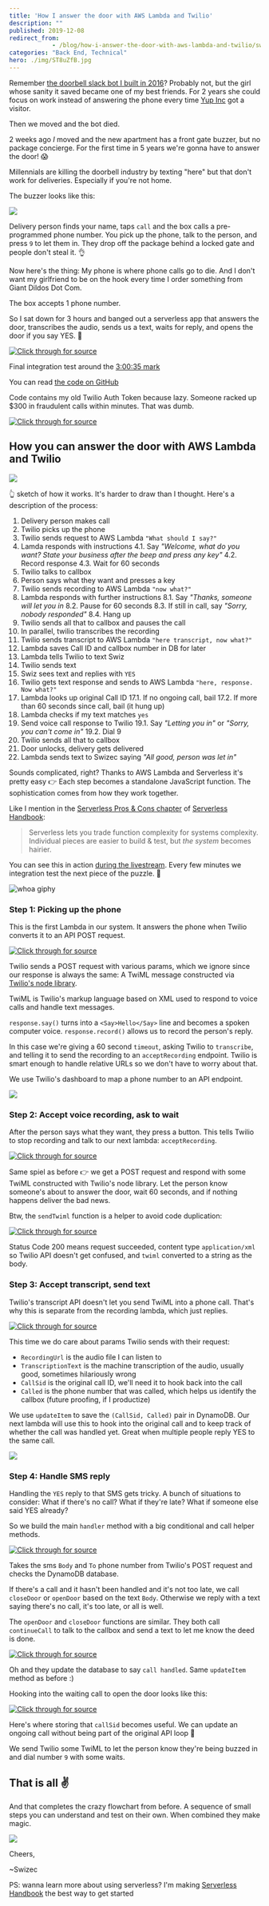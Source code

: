 ```yaml
---
title: 'How I answer the door with AWS Lambda and Twilio'
description: ""
published: 2019-12-08
redirect_from: 
            - /blog/how-i-answer-the-door-with-aws-lambda-and-twilio/swizec/9255
categories: "Back End, Technical"
hero: ./img/ST8uZfB.jpg
---
```

Remember [the doorbell slack bot I built in 2016](https://swizec.com/blog/make-slack-twilio-talk/swizec/7128)? Probably not, but the girl whose sanity it saved became one of my best friends. For 2 years she could focus on work instead of answering the phone every time [Yup Inc](https://yup.com) got a visitor.

Then we moved and the bot died.

2 weeks ago _I_ moved and the new apartment has a front gate buzzer, but no package concierge. For the first time in 5 years we&#x27;re gonna have to answer the door! 😱

Millennials are killing the doorbell industry by texting &quot;here&quot; but that don&#x27;t work for deliveries. Especially if you&#x27;re not home.

The buzzer looks like this:

![](./img/ST8uZfB.jpg)

Delivery person finds your name, taps `call` and the box calls a pre-programmed phone number. You pick up the phone, talk to the person, and press `9` to let them in. They drop off the package behind a locked gate and people don&#x27;t steal it. 👌

Now here&#x27;s the thing: My phone is where phone calls go to die. And I don&#x27;t want my girlfriend to be on the hook every time I order something from Giant Dildos Dot Com.

The box accepts 1 phone number.

So I sat down for 3 hours and banged out a serverless app that answers the door, transcribes the audio, sends us a text, waits for reply, and opens the door if you say YES. 🤙

[![Click through for source](./img/techletter.app-screenshot-1575873627646.png)](https://www.youtube.com/watch?v=eZm7WZizgVw)

Final integration test around the [3:00:35 mark](https://youtu.be/eZm7WZizgVw?t=10838)

You can read [the code on GitHub](https://github.com/Swizec/doorbell-app)

Code contains my old Twilio Auth Token because lazy. Someone racked up \$300 in fraudulent calls within minutes. That was dumb.

[![Click through for source](./img/techletter.app-screenshot-1575873910342.png)](https://twitter.com/Swizec/status/1201374225224757248)

## How you can answer the door with AWS Lambda and Twilio

![](./img/9SOoNwI.png)

👆 sketch of how it works. It&#x27;s harder to draw than I thought. Here&#x27;s a description of the process:

1. Delivery person makes call
2. Twilio picks up the phone
3. Twilio sends request to AWS Lambda `"What should I say?"`
4. Lamda responds with instructions 4.1. Say _&quot;Welcome, what do you want? State your business after the beep and press any key&quot;_ 4.2. Record response 4.3. Wait for 60 seconds
5. Twilio talks to callbox
6. Person says what they want and presses a key
7. Twilio sends recording to AWS Lambda `"now what?"`
8. Lambda responds with further instructions 8.1. Say _&quot;Thanks, someone will let you in_ 8.2. Pause for 60 seconds 8.3. If still in call, say _&quot;Sorry, nobody responded&quot;_ 8.4. Hang up
9. Twilio sends all that to callbox and pauses the call
10. In parallel, twilio transcribes the recording
11. Twilio sends transcript to AWS Lambda `"here transcript, now what?"`
12. Lambda saves Call ID and callbox number in DB for later
13. Lambda tells Twilio to text Swiz
14. Twilio sends text
15. Swiz sees text and replies with `YES`
16. Twilio gets text response and sends to AWS Lambda `"here, response. Now what?"`
17. Lambda looks up original Call ID 17.1. If no ongoing call, bail 17.2. If more than 60 seconds since call, bail (it hung up)
18. Lambda checks if my text matches `yes`
19. Send voice call response to Twilio 19.1. Say _&quot;Letting you in&quot;_ or _&quot;Sorry, you can&#x27;t come in&quot;_ 19.2. Dial 9
20. Twilio sends all that to callbox
21. Door unlocks, delivery gets delivered
22. Lambda sends text to Swizec saying _&quot;All good, person was let in&quot;_

Sounds complicated, right? Thanks to AWS Lambda and Serverless it&#x27;s pretty easy 👉 Each step becomes a standalone JavaScript function. The sophistication comes from how they work together.

Like I mention in the [Serverless Pros &amp; Cons chapter](https://serverlesshandbook.dev/serverless-pros-cons/) of [Serverless Handbook](https://serverlesshandbook.dev):

> Serverless lets you trade function complexity for systems complexity. Individual pieces are easier to build &amp; test, but _the system_ becomes hairier.

You can see this in action [during the livestream](https://www.youtube.com/watch?v=eZm7WZizgVw). Every few minutes we integration test the next piece of the puzzle. 🤘

![whoa giphy](./img/media-3o6gDPXMNxFhvHdcf6-giphy.gif)

### Step 1: Picking up the phone

This is the first Lambda in our system. It answers the phone when Twilio converts it to an API POST request.

[![Click through for source](./img/techletter.app-screenshot-1575873614420.png)](<https://carbon.now.sh/?bg=rgba(255,255,255,1)&t=seti&l=typescript&ds=true&wc=true&wa=true&pv=48px&ph=32px&ln=false&code=%2F%2F%20src%2Fanswercall.ts%0A%0Aexport%20const%20handler%20%3D%20async%20(event%3A%20APIGatewayEvent)%20%3D%3E%20%7B%0A%20%20%20%20if%20(event.httpMethod.toLowerCase()%20%3D%3D%3D%20%22post%22)%20%7B%0A%20%20%20%20%20%20%20%20%2F%2F%20Twilio%20sent%20us%20a%20phone%20call%2C%20assumed%20to%20be%20gate%20buzzer%20box%0A%20%20%20%20%20%20%20%20return%20handleBuzzerCall()%3B%0A%20%20%20%20%7D%20else%20%7B%0A%20%20%20%20%20%20%20%20%2F%2F%20Someone%20got%20here%20with%20a%20browser%0A%20%20%20%20%20%20%20%20return%20%7B%0A%20%20%20%20%20%20%20%20%20%20%20%20statusCode%3A%20200%2C%0A%20%20%20%20%20%20%20%20%20%20%20%20body%3A%0A%20%20%20%20%20%20%20%20%20%20%20%20%20%20%20%20%22Hello%20%F0%9F%91%8B%2C%20this%20URL%20is%20meant%20to%20be%20used%20via%20a%20buzzer%20box%20phone%20call.%20You%20probably%20don't%20want%20to%20be%20here%22%0A%20%20%20%20%20%20%20%20%7D%3B%0A%20%20%20%20%7D%0A%7D%3B%0A%0Aasync%20function%20handleBuzzerCall()%20%7B%0A%20%20%20%20const%20response%20%3D%20new%20twiml.VoiceResponse()%3B%0A%20%20%20%20response.say(%0A%20%20%20%20%20%20%20%20%22Welcome!%20What%20do%20you%20want%3F%20Answer%20after%20the%20beep%2C%20then%20press%20any%20key%22%0A%20%20%20%20)%3B%0A%20%20%20%20response.record(%7B%0A%20%20%20%20%20%20%20%20action%3A%20%22acceptRecording%22%2C%0A%20%20%20%20%20%20%20%20timeout%3A%2060%2C%0A%20%20%20%20%20%20%20%20transcribe%3A%20true%2C%0A%20%20%20%20%20%20%20%20transcribeCallback%3A%20%22acceptTranscript%22%0A%20%20%20%20%7D)%3B%0A%0A%20%20%20%20return%20sendTwiml(response)%3B%0A%7D>)

Twilio sends a POST request with various params, which we ignore since our response is always the same: A TwiML message constructed via [Twilio&#x27;s node library](https://www.twilio.com/docs/libraries/node).

TwiML is Twilio&#x27;s markup language based on XML used to respond to voice calls and handle text messages.

`response.say()` turns into a `<Say>Hello</Say>` line and becomes a spoken computer voice. `response.record()` allows us to record the person&#x27;s reply.

In this case we&#x27;re giving a 60 second `timeout`, asking Twilio to `transcribe`, and telling it to send the recording to an `acceptRecording` endpoint. Twilio is smart enough to handle relative URLs so we don&#x27;t have to worry about that.

We use Twilio&#x27;s dashboard to map a phone number to an API endpoint.

![](./img/9ERHfRR.png)

### Step 2: Accept voice recording, ask to wait

After the person says what they want, they press a button. This tells Twilio to stop recording and talk to our next lambda: `acceptRecording`.

[![Click through for source](./img/techletter.app-screenshot-1575873614255.png)](<https://carbon.now.sh/?bg=rgba(255,255,255,1)&t=seti&l=typescript&ds=true&wc=true&wa=true&pv=48px&ph=32px&ln=false&code=%2F%2F%20src%2FacceptRecording.ts%0A%0Aexport%20const%20handler%20%3D%20async%20(event%3A%20APIGatewayEvent)%20%3D%3E%20%7B%0A%20%20%20%20const%20response%20%3D%20new%20twiml.VoiceResponse()%3B%0A%0A%20%20%20%20response.say(%22Thank%20you.%20Someone%20will%20let%20you%20in%20right%20away.%22)%3B%0A%20%20%20%20response.pause(%7B%0A%20%20%20%20%20%20%20%20length%3A%2060%0A%20%20%20%20%7D)%3B%0A%20%20%20%20response.say(%22Looks%20like%20nobody%20answered%2C%20try%20calling%20a%20real%20human.%22)%3B%0A%0A%20%20%20%20return%20sendTwiml(response)%3B%0A%7D%3B>)

Same spiel as before 👉 we get a POST request and respond with some TwiML constructed with Twilio&#x27;s node library. Let the person know someone&#x27;s about to answer the door, wait 60 seconds, and if nothing happens deliver the bad news.

Btw, the `sendTwiml` function is a helper to avoid code duplication:

[![Click through for source](./img/techletter.app-screenshot-1575873614283.png)](<https://carbon.now.sh/?bg=rgba(255,255,255,1)&t=seti&l=typescript&ds=true&wc=true&wa=true&pv=48px&ph=32px&ln=false&code=%2F%2F%20src%2Futils.ts%0A%0Aexport%20const%20sendTwiml%20%3D%20(twiml%3A%20any)%20%3D%3E%20%7B%0A%20%20%20%20return%20%7B%0A%20%20%20%20%20%20%20%20statusCode%3A%20200%2C%0A%20%20%20%20%20%20%20%20headers%3A%20%7B%0A%20%20%20%20%20%20%20%20%20%20%20%20%22Content-Type%22%3A%20%22application%2Fxml%22%0A%20%20%20%20%20%20%20%20%7D%2C%0A%20%20%20%20%20%20%20%20body%3A%20twiml.toString()%0A%20%20%20%20%7D%3B%0A%7D%3B>)

Status Code 200 means request succeeded, content type `application/xml` so Twilio API doesn&#x27;t get confused, and `twiml` converted to a string as the body.

### Step 3: Accept transcript, send text

Twilio&#x27;s transcript API doesn&#x27;t let you send TwiML into a phone call. That&#x27;s why this is separate from the recording lambda, which just replies.

[![Click through for source](./img/techletter.app-screenshot-1575873614247.png)](<https://carbon.now.sh/?bg=rgba(255,255,255,1)&t=seti&l=typescript&ds=true&wc=true&wa=true&pv=48px&ph=32px&ln=false&code=%2F%2F%20src%2FacceptTranscript.ts%0A%0Aexport%20const%20handler%20%3D%20async%20(event%3A%20APIGatewayEvent)%20%3D%3E%20%7B%0A%20%20%20%20const%20%7B%20RecordingUrl%2C%20TranscriptionText%2C%20CallSid%2C%20Called%20%7D%20%3D%20qs.parse(%0A%20%20%20%20%20%20%20%20event.body!%0A%20%20%20%20)%3B%0A%0A%20%20%20%20%2F%2F%20Save%20(CallSid%2C%20Called)%20pair%20for%20lookup%20in%20SMS%20handler%0A%20%20%20%20await%20updateItem(%7B%0A%20%20%20%20%20%20%20%20Key%3A%20%7B%20phone_number%3A%20Called%20as%20string%20%7D%2C%0A%20%20%20%20%20%20%20%20UpdateExpression%3A%0A%20%20%20%20%20%20%20%20%20%20%20%20%22SET%20callSid%20%3D%20%3AcallSid%2C%20createdAt%20%3D%20%3AcreatedAt%2C%20handledAt%20%3D%20%3AhandledAt%22%2C%0A%20%20%20%20%20%20%20%20ExpressionAttributeValues%3A%20%7B%0A%20%20%20%20%20%20%20%20%20%20%20%20%22%3AcallSid%22%3A%20CallSid%20as%20string%2C%0A%20%20%20%20%20%20%20%20%20%20%20%20%22%3AcreatedAt%22%3A%20new%20Date().toISOString()%2C%0A%20%20%20%20%20%20%20%20%20%20%20%20%22%3AhandledAt%22%3A%20null%0A%20%20%20%20%20%20%20%20%7D%0A%20%20%20%20%7D)%3B%0A%0A%20%20%20%20const%20client%20%3D%20twilio(accountSid%2C%20authToken)%3B%0A%20%20%20%20for%20(let%20recipient%20of%20recipients)%20%7B%0A%20%20%20%20%20%20%20%20await%20client.messages.create(%7B%0A%20%20%20%20%20%20%20%20%20%20%20%20body%3A%20%60There's%20someone%20at%20the%20door!%5Cn%5Cn%0A%20%20%20%20%20%20%20%20transcript%3A%20%22%24%7BTranscriptionText%7D%22%5Cn%5Cn%0A%20%20%20%20%20%20%20%20recording%3A%20%24%7BRecordingUrl%7D%5Cn%0A%20%20%20%20%20%20%20%20Reply%20YES%20to%20let%20them%20in!%0A%20%20%20%20%20%20%20%20%60%2C%0A%20%20%20%20%20%20%20%20%20%20%20%20to%3A%20recipient%2C%0A%20%20%20%20%20%20%20%20%20%20%20%20from%3A%20Called%20as%20string%0A%20%20%20%20%20%20%20%20%7D)%3B%0A%20%20%20%20%7D%0A%0A%20%20%20%20return%20%7B%0A%20%20%20%20%20%20%20%20statusCode%3A%20200%2C%0A%20%20%20%20%20%20%20%20body%3A%20%22success%22%0A%20%20%20%20%7D%3B%0A%7D%3B>)

This time we do care about params Twilio sends with their request:

- `RecordingUrl` is the audio file I can listen to
- `TranscriptionText` is the machine transcription of the audio, usually good, sometimes hilariously wrong
- `CallSid` is the original call ID, we&#x27;ll need it to hook back into the call
- `Called` is the phone number that was called, which helps us identify the callbox (future proofing, if I productize)

We use `updateItem` to save the `(CallSid, Called)` pair in DynamoDB. Our next lambda will use this to hook into the original call and to keep track of whether the call was handled yet. Great when multiple people reply YES to the same call.

![](./img/RZDckNq.png)

### Step 4: Handle SMS reply

Handling the `YES` reply to that SMS gets tricky. A bunch of situations to consider: What if there&#x27;s no call? What if they&#x27;re late? What if someone else said YES already?

So we build the main `handler` method with a big conditional and call helper methods.

[![Click through for source](./img/techletter.app-screenshot-1575873614384.png)](<https://carbon.now.sh/?bg=rgba(255,255,255,1)&t=seti&l=typescript&ds=true&wc=true&wa=true&pv=48px&ph=32px&ln=false&code=%2F%2F%20src%2FhandleSMSReply.ts%0A%0Aexport%20const%20handler%20%3D%20async%20(event%3A%20APIGatewayEvent)%20%3D%3E%20%7B%0A%20%20%20%20const%20%7B%20Body%2C%20To%20%7D%20%3D%20qs.parse(event.body!)%3B%0A%20%20%20%20const%20%7B%20Item%20%7D%20%3D%20await%20getItem(%7B%20Key%3A%20%7B%20phone_number%3A%20To%20as%20string%20%7D%20%7D)%3B%0A%0A%20%20%20%20if%20(Item%20%26%26%20!Item.handledAt%20%26%26%20!outdated(Item))%20%7B%0A%20%20%20%20%20%20%20%20if%20((Body%20as%20string).toLowerCase().includes(%22yes%22))%20%7B%0A%20%20%20%20%20%20%20%20%20%20%20%20%2F%2F%20open%20the%20door%0A%20%20%20%20%20%20%20%20%20%20%20%20return%20openDoor(Item.callSid%2C%20To%20as%20string)%3B%0A%20%20%20%20%20%20%20%20%7D%20else%20%7B%0A%20%20%20%20%20%20%20%20%20%20%20%20%2F%2F%20don't%20open%20the%20door%0A%20%20%20%20%20%20%20%20%20%20%20%20return%20closeDoor(Item.callSid%2C%20To%20as%20string)%3B%0A%20%20%20%20%20%20%20%20%7D%0A%20%20%20%20%7D%20else%20%7B%0A%20%20%20%20%20%20%20%20const%20response%20%3D%20new%20twiml.MessagingResponse()%3B%0A%20%20%20%20%20%20%20%20let%20text%20%3D%0A%20%20%20%20%20%20%20%20%20%20%20%20%22No%20ongoing%20call.%20Only%20text%20this%20number%20in%20response%20to%20a%20message%20%E2%9C%8C%EF%B8%8F%22%3B%0A%0A%20%20%20%20%20%20%20%20if%20(Item)%20%7B%0A%20%20%20%20%20%20%20%20%20%20%20%20%2F%2F%20call%20was%20found%0A%20%20%20%20%20%20%20%20%20%20%20%20if%20(Item.handledAt)%20%7B%0A%20%20%20%20%20%20%20%20%20%20%20%20%20%20%20%20text%20%3D%20%22Someone%20else%20already%20answered%20the%20door%22%3B%0A%20%20%20%20%20%20%20%20%20%20%20%20%7D%20else%20if%20(outdated(Item))%20%7B%0A%20%20%20%20%20%20%20%20%20%20%20%20%20%20%20%20text%20%3D%20%22You%20missed%20the%2060second%20timeout%22%3B%0A%20%20%20%20%20%20%20%20%20%20%20%20%7D%0A%20%20%20%20%20%20%20%20%7D%0A%0A%20%20%20%20%20%20%20%20return%20sendTwiml(response.message(text))%3B%0A%20%20%20%20%7D%0A%7D%3B>)

Takes the sms `Body` and `To` phone number from Twilio&#x27;s POST request and checks the DynamoDB database.

If there&#x27;s a call and it hasn&#x27;t been handled and it&#x27;s not too late, we call `closeDoor` or `openDoor` based on the text `Body`. Otherwise we reply with a text saying there&#x27;s no call, it&#x27;s too late, or all is well.

The `openDoor` and `closeDoor` functions are similar. They both call `continueCall` to talk to the callbox and send a text to let me know the deed is done.

[![Click through for source](./img/techletter.app-screenshot-1575873614309.png)](<https://carbon.now.sh/?bg=rgba(255,255,255,1)&t=seti&l=typescript&ds=true&wc=true&wa=true&pv=48px&ph=32px&ln=false&code=%2F%2F%20src%2FhandleSMSReply.ts%0A%0A%2F%2F%20Texts%20user%20that%20door%20is%20openinng%0A%2F%2F%20Hooks%20into%20ongoing%20phone%20call%0A%2F%2F%20Sends%20dial%20tone%0Aasync%20function%20openDoor(callSid%3A%20string%2C%20phone_number%3A%20string)%20%7B%0A%20%20%20%20const%20success%20%3D%20await%20continueCall(callSid%2C%20true)%3B%0A%0A%20%20%20%20const%20response%20%3D%20new%20twiml.MessagingResponse()%3B%0A%20%20%20%20let%20message%3B%0A%0A%20%20%20%20if%20(success)%20%7B%0A%20%20%20%20%20%20%20%20message%20%3D%20response.message(%22Opened%20the%20door%22)%3B%0A%0A%20%20%20%20%20%20%20%20%2F%2F%20flag%20call%20as%20handled%0A%20%20%20%20%20%20%20%20await%20updateItem(%7B%0A%20%20%20%20%20%20%20%20%20%20%20%20Key%3A%20%7B%20phone_number%20%7D%2C%0A%20%20%20%20%20%20%20%20%20%20%20%20UpdateExpression%3A%20%22SET%20handledAt%20%3D%20%3AhandledAt%22%2C%0A%20%20%20%20%20%20%20%20%20%20%20%20ExpressionAttributeValues%3A%20%7B%0A%20%20%20%20%20%20%20%20%20%20%20%20%20%20%20%20%22%3AhandledAt%22%3A%20new%20Date().toISOString()%0A%20%20%20%20%20%20%20%20%20%20%20%20%7D%0A%20%20%20%20%20%20%20%20%7D)%3B%0A%20%20%20%20%7D%20else%20%7B%0A%20%20%20%20%20%20%20%20message%20%3D%20response.message(%22Something%20went%20wrong%22)%3B%0A%20%20%20%20%7D%0A%0A%20%20%20%20return%20sendTwiml(message)%3B%0A%7D>)

Oh and they update the database to say `call handled`. Same `updateItem` method as before :)

Hooking into the waiting call to open the door looks like this:

[![Click through for source](./img/techletter.app-screenshot-1575873614280.png)](<https://carbon.now.sh/?bg=rgba(255,255,255,1)&t=seti&l=typescript&ds=true&wc=true&wa=true&pv=48px&ph=32px&ln=false&code=%2F%2F%20src%2FhandleSMSReply.ts%0A%0Aasync%20function%20continueCall(callSid%3A%20string%2C%20openDoor%3A%20boolean)%20%7B%0A%20%20%20%20const%20client%20%3D%20twilio(accountSid%2C%20authToken)%3B%0A%20%20%20%20try%20%7B%0A%20%20%20%20%20%20%20%20const%20response%20%3D%20new%20twiml.VoiceResponse()%3B%0A%20%20%20%20%20%20%20%20if%20(openDoor)%20%7B%0A%20%20%20%20%20%20%20%20%20%20%20%20response.say(%22Buzzing%20you%20in%22)%3B%0A%20%20%20%20%20%20%20%20%20%20%20%20response.play(%7B%20digits%3A%20%22ww9wwww%22%20%7D)%3B%0A%20%20%20%20%20%20%20%20%7D%20else%20%7B%0A%20%20%20%20%20%20%20%20%20%20%20%20response.say(%22Sorry%2C%20residents%20said%20you%20can't%20come%20in%22)%3B%0A%20%20%20%20%20%20%20%20%7D%0A%0A%20%20%20%20%20%20%20%20await%20client.calls(callSid).update(%7B%20twiml%3A%20response.toString()%20%7D)%3B%0A%20%20%20%20%20%20%20%20return%20true%3B%0A%20%20%20%20%7D%20catch%20(e)%20%7B%0A%20%20%20%20%20%20%20%20console.log(%22Error%20continuing%20call%22)%3B%0A%20%20%20%20%20%20%20%20console.log(e)%3B%0A%20%20%20%20%20%20%20%20return%20false%3B%0A%20%20%20%20%7D%0A%7D>)

Here&#x27;s where storing that `callSid` becomes useful. We can update an ongoing call without being part of the original API loop 💪

We send Twilio some TwiML to let the person know they&#x27;re being buzzed in and dial number `9` with some waits.

## That is all ✌️

And that completes the crazy flowchart from before. A sequence of small steps you can understand and test on their own. When combined they make magic.

![](./img/RTPzkxz.png)

Cheers,

~Swizec

PS: wanna learn more about using serverless? I&#x27;m making [Serverless Handbook](https://serverlesshandbook.dev/) the best way to get started
